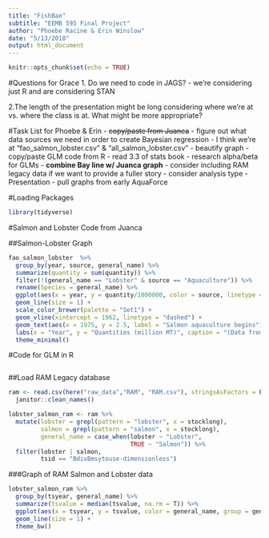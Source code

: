```yaml
---
title: "FishBae"
subtitle: "EEMB 595 Final Project" 
author: "Phoebe Racine & Erin Winslow"
date: "5/13/2018"
output: html_document
---
```


```r
knitr::opts_chunk$set(echo = TRUE)
```

#Questions for Grace
1. Do we need to code in JAGS?
- we're considering just R and are considering STAN

2.The length of the presentation might be long considering where we're at vs. where the class is at. What might be more appropriate?

#Task List for Phoebe & Erin
- ~~copy/paste from Juanca~~
  - figure out what data sources we need in order to create Bayesian regression
   - I think we're at "fao_salmon_lobster.csv" & "all_salmon_lobster.csv"
  - beautify graph 
- copy/paste GLM code from R
- read 3.3 of stats book
- research alpha/beta for GLMs
- **combine Bay line w/ Juanca graph**
- consider including RAM legacy data if we want to provide a fuller story
  - consider analysis type
- Presentation
  - pull graphs from early AquaForce
  



#Loading Packages
```r
library(tidyverse)


```


#Salmon and Lobster Code from Juanca


##Salmon-Lobster Graph
```r

fao_salmon_lobster  %>%
  group_by(year, source, general_name) %>% 
  summarize(quantity = sum(quantity)) %>% 
  filter(!(general_name == "Lobster" & source == "Aquaculture")) %>% 
  rename(Species = general_name) %>% 
  ggplot(aes(x = year, y = quantity/1000000, color = source, linetype = Species, group = paste(source, Species))) +
  geom_line(size = 1) +
  scale_color_brewer(palette = "Set1") +
  geom_vline(xintercept = 1962, linetype = "dashed") +
  geom_text(aes(x = 1975, y = 2.5, label = "Salmon aquaculture begins"), color = "black", size = 4) +
  labs(x = "Year", y = "Quantities (million MT)", caption = "(Data from FAO: www.fao.org/fishery/statistics/)") +
  theme_minimal()

```



#Code for GLM in R
```r



```



##Load RAM Legacy database
```r
ram <- read.csv(here("raw_data","RAM", "RAM.csv"), stringsAsFactors = F) %>% 
  janitor::clean_names()

```

```r
lobster_salmon_ram <- ram %>% 
  mutate(lobster = grepl(pattern = "lobster", x = stocklong),
         salmon = grepl(pattern = "salmon", x = stocklong),
         general_name = case_when(lobster ~ "Lobster",
                                  TRUE ~ "Salmon")) %>% 
  filter(lobster | salmon,
         tsid == "BdivBmsytouse-dimensionless")

```

###Graph of RAM Salmon and Lobster data
```r

lobster_salmon_ram %>% 
  group_by(tsyear, general_name) %>% 
  summarize(tsvalue = median(tsvalue, na.rm = T)) %>% 
  ggplot(aes(x = tsyear, y = tsvalue, color = general_name, group = general_name)) +
  geom_line(size = 1) +
  theme_bw()

```




